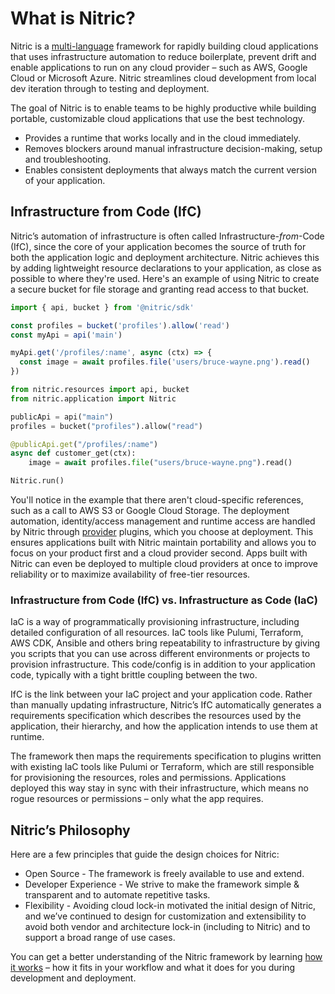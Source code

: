 # What is Nitric?

Nitric is a [multi-language](/concepts/language-support) framework for rapidly building cloud applications that uses infrastructure automation to reduce boilerplate, prevent drift and enable applications to run on any cloud provider – such as AWS, Google Cloud or Microsoft Azure. Nitric streamlines cloud development from local dev iteration through to testing and deployment.

The goal of Nitric is to enable teams to be highly productive while building portable, customizable cloud applications that use the best technology.

- Provides a runtime that works locally and in the cloud immediately.
- Removes blockers around manual infrastructure decision-making, setup and troubleshooting.
- Enables consistent deployments that always match the current version of your application.

## Infrastructure from Code (IfC)

Nitric’s automation of infrastructure is often called Infrastructure-_from_-Code (IfC), since the core of your application becomes the source of truth for both the application logic and deployment architecture.
Nitric achieves this by adding lightweight resource declarations to your application, as close as possible to where they're used.
Here's an example of using Nitric to create a secure bucket for file storage and granting read access to that bucket.

<CodeSwitcher>

```javascript
import { api, bucket } from '@nitric/sdk'

const profiles = bucket('profiles').allow('read')
const myApi = api('main')

myApi.get('/profiles/:name', async (ctx) => {
  const image = await profiles.file('users/bruce-wayne.png').read()
})
```

```python
from nitric.resources import api, bucket
from nitric.application import Nitric

publicApi = api("main")
profiles = bucket("profiles").allow("read")

@publicApi.get("/profiles/:name")
async def customer_get(ctx):
    image = await profiles.file("users/bruce-wayne.png").read()

Nitric.run()
```

</CodeSwitcher>

You'll notice in the example that there aren't cloud-specific references, such as a call to AWS S3 or Google Cloud Storage. The deployment automation, identity/access management and runtime access are handled by Nitric through [provider](/reference/providers) plugins, which you choose at deployment. This ensures applications built with Nitric maintain portability and allows you to focus on your product first and a cloud provider second. Apps built with Nitric can even be deployed to multiple cloud providers at once to improve reliability or to maximize availability of free-tier resources.

### Infrastructure from Code (IfC) vs. Infrastructure as Code (IaC)

IaC is a way of programmatically provisioning infrastructure, including detailed configuration of all resources. IaC tools like Pulumi, Terraform, AWS CDK, Ansible and others bring repeatability to infrastructure by giving you scripts that you can use across different environments or projects to provision infrastructure. This code/config is in addition to your application code, typically with a tight brittle coupling between the two.

IfC is the link between your IaC project and your application code. Rather than manually updating infrastructure, Nitric’s IfC automatically generates a requirements specification which describes the resources used by the application, their hierarchy, and how the application intends to use them at runtime.

The framework then maps the requirements specification to plugins written with existing IaC tools like Pulumi or Terraform, which are still responsible for provisioning the resources, roles and permissions. Applications deployed this way stay in sync with their infrastructure, which means no rogue resources or permissions – only what the app requires.

## Nitric’s Philosophy

Here are a few principles that guide the design choices for Nitric:

- Open Source - The framework is freely available to use and extend.
- Developer Experience - We strive to make the framework simple & transparent and to automate repetitive tasks.
- Flexibility - Avoiding cloud lock-in motivated the initial design of Nitric, and we’ve continued to design for customization and extensibility to avoid both vendor and architecture lock-in (including to Nitric) and to support a broad range of use cases.

You can get a better understanding of the Nitric framework by learning [how it works](/concepts/how-nitric-works) – how it fits in your workflow and what it does for you during development and deployment.
